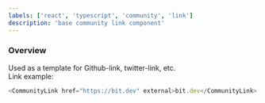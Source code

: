 ```yaml
---
labels: ['react', 'typescript', 'community', 'link']
description: 'base community link component'
---
```



### Overview

Used as a template for Github-link, twitter-link, etc.  
Link example:
```js live
<CommunityLink href="https://bit.dev" external>bit.dev</CommunityLink>
```